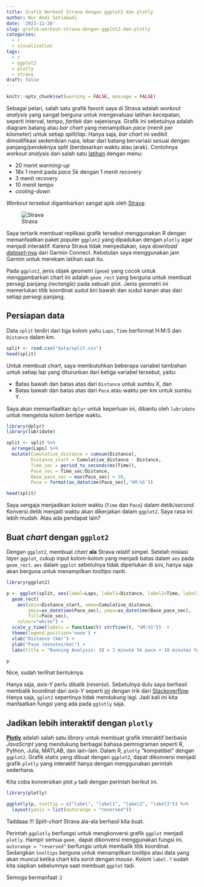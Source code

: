 ```yaml
---
title: Grafik Workout Strava dengan ggplot2 dan plotly
author: Nur Andi Setiabudi
date: '2023-11-28'
slug: grafik-workout-strava-dengan-ggplot2-dan-plotly
categories:
  - r
  - visualization
tags:
  - r
  - ggplot2
  - plotly
  - strava
draft: false
---
```


```r
knitr::opts_chunk$set(warning = FALSE, message = FALSE) 
```

Sebagai pelari, salah satu grafik favorit saya di Strava adalah *workout analysis* yang sangat berguna untuk mengevaluasi latihan kecepatan, seperti interval, tempo, *fartlek* dan sejenisnya. Grafik ini sebetulnya adalah diagram batang atau *bar chart* yang menampilkan *pace* (menit per kilometer) untuk setiap *split*/*lap*. Hanya saja, *bar chart* ini sedikit dimodifikasi sedemikian rupa, lebar dari batang bervariasi sesuai dengan panjang/pendeknya *split* (berdasarkan waktu atau jarak). Contohnya *workout analysis* dari salah satu [latihan](https://www.strava.com/activities/3197482313) dengan menu:

- 20 menit *warming-up*
- 18x 1 menit pada *pace* 5k dengan 1 menit *recovery*
- 3 menit *recovery*
- 10 menit tempo
- *cooling-down*

*Workout* tersebut digambarkan sangat apik oleh [Strava](https://www.strava.com/activities/3197482313/pace-analysis):

![Strava](index_files/figure-html/strava.png)

Saya tertarik membuat replikasi grafik tersebut menggunakan R dengan memanfaatkan paket populer `ggplot2` yang dipadukan dengan `plotly` agar menjadi interaktif. Karena Strava tidak menyediakan, saya *download* [*dataset*-nya](data/split.csv) dari Garmin Connect. Kebetulan saya menggunakan jam Garmin untuk merekam latihan saat itu.  

Pada `ggplot2`, jenis objek geometri (`geom`) yang cocok untuk menggambarkan chart ini adalah `geom_rect` yang berguna untuk membuat persegi panjang *(rectangle)* pada sebuah plot. Jenis geometri ini memerlukan titik koordinat sudut kiri bawah dan sudut kanan atas dari setiap persegi panjang.


## Persiapan data

Data `split` terdiri dari tiga kolom yaitu `Laps`, `Time` berformat H:M:S dan `Distance` dalam km.

```r
split <- read.csv("data/split.csv")
head(split)
```

Untuk membuat *chart*, saya membutuhkan beberapa variabel tambahan untuk setiap lap yang diturunkan dari ketiga variabel tersebut, yaitu:

* Batas bawah dan batas atas dari `Distance` untuk sumbu X, dan
* Batas bawah dan batas atas dari `Pace` atau waktu per km untuk sumbu Y.

Saya akan memanfaatkan `dplyr` untuk keperluan ini, dibantu oleh `lubridate` untuk mengelola kolom bertipe waktu.

```r
library(dplyr)
library(lubridate)

split <- split %>%
  arrange(Laps) %>%
  mutate(Cumulative_distance = cumsum(Distance),
         Distance_start = Cumulative_distance - Distance,
         Time_sec = period_to_seconds(ms(Time)),
         Pace_sec = Time_sec/Distance,
         Base_pace_sec = max(Pace_sec) + 30,
         Pace = format(as_datetime(Pace_sec),'%M:%S'))

head(split)
```

Saya sengaja menjadikan kolom waktu (`Time` dan `Pace`) dalam detik/*second*. Konversi detik menjadi waktu akan dikerjakan dalam `ggplot2`. Saya rasa ini lebih mudah. Atau ada pendapat lain?

## Buat *chart* dengan `ggplot2`

Dengan `ggplot2`, membuat *chart* **ala** Strava relatif simpel. Setelah inisiasi *layer* `ggplot`, cukup input kolom-kolom yang menjadi batas dalam `aes` pada `geom_rect`. `aes` dalam `ggplot` sebetulnya tidak diperlukan di sini, hanya saja akan berguna untuk menampilkan *tooltips* nanti. 

```r
library(ggplot2)

p <- ggplot(split, aes(label=Laps, label1=Distance, label2=Time, label3=Pace)) +
  geom_rect(
    aes(xmin=Distance_start, xmax=Cumulative_distance,
        ymin=as_datetime(Pace_sec), ymax=as_datetime(Base_pace_sec), 
        fill=Pace_sec), 
    colour="white") +
  scale_y_time(labels = function(t) strftime(t, "%M:%S"))  +
  theme(legend.position='none') +
  xlab("Distance (km)") +
  ylab("Pace (minutes/km)") +
  labs(title = "Running Analysis: 18 x 1 minute 5k pace + 10 minutes tempo") 

p
```

Nice, sudah terlihat bentuknya. 

Hanya saja, *axis-Y* perlu dibalik (*reverse*). Sebetulnya dulu saya berhasil membalik koordinat dari *axis-Y* seperti [ini](https://rpubs.com/nurandi/strava-chart) dengan trik dari [Stackoverflow](https://stackoverflow.com/a/43626186/3713478). Hanya saja, `gglot2` sepertinya tidak mendukung lagi. Jadi kali ini kita manfaatkan fungsi yang ada pada `gglotly` saja.

## Jadikan lebih interaktif dengan `plotly`

[**Plotly**](https://plotly.com/) adalah salah satu *library* untuk membuat grafik interaktif berbasis *JavaScript* yang mendukung berbagai bahasa pemrograman seperti R, Python, Julia, MATLAB, dan lain-lain. Dalam R, `plotly` "kompatibel" dengan `ggplot2`. Grafik statis yang dibuat dengan `ggplot2`, dapat dikonversi menjadi grafik `plotly` yang interaktif hanya dengan menggunakan perintah sederhana.

Kita coba konversikan plot `p` tadi dengan perintah berikut ini. 

```r
library(plotly)

ggplotly(p, tooltip = c("label", "label1", "label2", "label3")) %>%
  layout(yaxis = list(autorange = "reversed")) 
```

Taddaaa !!! *Split-chart* Strava ala-ala berhasil kita buat.

Perintah `ggplotly` berfungsi untuk mengkonversi grafik `ggplot` menjadi `plotly`. Hampir semua `geom_` dapat dikonversi menggunakan fungsi ini. `autorange = "reversed"` berfungsi untuk membalik titik koordinat. Sedangkan `tooltips` berguna untuk menampilkan *tooltips* atau data yang akan muncul ketika chart kita sorot dengan *mouse*. Kolom `label.?` sudah kita siapkan sebelumnya saat membuat `ggplot` tadi.

Semoga bermanfaat :)


